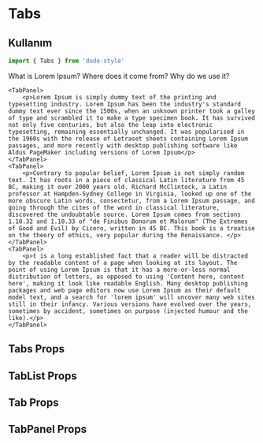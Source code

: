
<Meta title="Veri Gösterimi/Tabs" />

# Tabs
## Kullanım
```jsx
import { Tabs } from 'dodo-style'
```

<Tabs>
    <TabList>
        <Tab>What is Lorem Ipsum?</Tab>
        <Tab>Where does it come from?</Tab>
        <Tab>Why do we use it?</Tab>
    </TabList>

    <TabPanel>
        <p>Lorem Ipsum is simply dummy text of the printing and typesetting industry. Lorem Ipsum has been the industry's standard dummy text ever since the 1500s, when an unknown printer took a galley of type and scrambled it to make a type specimen book. It has survived not only five centuries, but also the leap into electronic typesetting, remaining essentially unchanged. It was popularised in the 1960s with the release of Letraset sheets containing Lorem Ipsum passages, and more recently with desktop publishing software like Aldus PageMaker including versions of Lorem Ipsum</p>
    </TabPanel>
    <TabPanel>
        <p>Contrary to popular belief, Lorem Ipsum is not simply random text. It has roots in a piece of classical Latin literature from 45 BC, making it over 2000 years old. Richard McClintock, a Latin professor at Hampden-Sydney College in Virginia, looked up one of the more obscure Latin words, consectetur, from a Lorem Ipsum passage, and going through the cites of the word in classical literature, discovered the undoubtable source. Lorem Ipsum comes from sections 1.10.32 and 1.10.33 of "de Finibus Bonorum et Malorum" (The Extremes of Good and Evil) by Cicero, written in 45 BC. This book is a treatise on the theory of ethics, very popular during the Renaissance. </p>
    </TabPanel>
    <TabPanel>
        <p>t is a long established fact that a reader will be distracted by the readable content of a page when looking at its layout. The point of using Lorem Ipsum is that it has a more-or-less normal distribution of letters, as opposed to using 'Content here, content here', making it look like readable English. Many desktop publishing packages and web page editors now use Lorem Ipsum as their default model text, and a search for 'lorem ipsum' will uncover many web sites still in their infancy. Various versions have evolved over the years, sometimes by accident, sometimes on purpose (injected humour and the like).</p>
    </TabPanel>
</Tabs>

## Tabs Props
<ArgsTable of={Tabs} />

## TabList Props
<ArgsTable of={TabList} />

## Tab Props
<ArgsTable of={Tab} />

## TabPanel Props
<ArgsTable of={TabPanel} />
